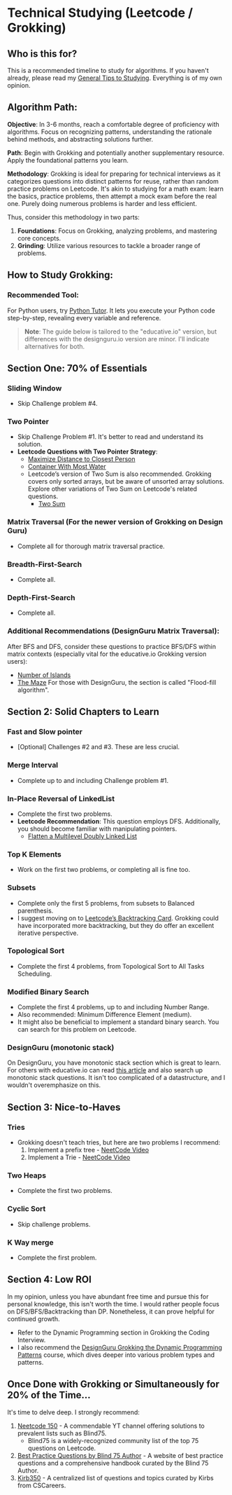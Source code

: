 # Technical Studying (Leetcode / Grokking)

## Who is this for?
This is a recommended timeline to study for algorithms. If you haven't already, please read my [General Tips to Studying](/guide/StudyingTimelines/GeneralTipsToStudying). Everything is of my own opinion.

## Algorithm Path:

**Objective**: In 3-6 months, reach a comfortable degree of proficiency with algorithms. Focus on recognizing patterns, understanding the rationale behind methods, and abstracting solutions further.

**Path**: Begin with Grokking and potentially another supplementary resource. Apply the foundational patterns you learn.

**Methodology**:
Grokking is ideal for preparing for technical interviews as it categorizes questions into distinct patterns for reuse, rather than random practice problems on Leetcode. It's akin to studying for a math exam: learn the basics, practice problems, then attempt a mock exam before the real one. Purely doing numerous problems is harder and less efficient. 

Thus, consider this methodology in two parts:

1. **Foundations**: Focus on Grokking, analyzing problems, and mastering core concepts.
2. **Grinding**: Utilize various resources to tackle a broader range of problems.

## How to Study Grokking:

### Recommended Tool:
For Python users, try [Python Tutor](http://pythontutor.com/live.html). It lets you execute your Python code step-by-step, revealing every variable and reference.

> **Note**: The guide below is tailored to the "educative.io" version, but differences with the designguru.io version are minor. I'll indicate alternatives for both.

## Section One: 70% of Essentials

### Sliding Window
- Skip Challenge problem #4.

### Two Pointer
- Skip Challenge Problem #1. It's better to read and understand its solution.
- **Leetcode Questions with Two Pointer Strategy**:
  - [Maximize Distance to Closest Person](https://leetcode.com/problems/maximize-distance-to-closest-person/)
  - [Container With Most Water](https://leetcode.com/problems/container-with-most-water/)
  - Leetcode’s version of Two Sum is also recommended. Grokking covers only sorted arrays, but be aware of unsorted array solutions. Explore other variations of Two Sum on Leetcode's related questions.
    - [Two Sum](https://leetcode.com/problems/two-sum/)

### Matrix Traversal (For the newer version of Grokking on Design Guru)
- Complete all for thorough matrix traversal practice.

### Breadth-First-Search
- Complete all.

### Depth-First-Search
- Complete all.

### Additional Recommendations (DesignGuru Matrix Traversal):
After BFS and DFS, consider these questions to practice BFS/DFS within matrix contexts (especially vital for the educative.io Grokking version users):
  - [Number of Islands](https://leetcode.com/problems/number-of-islands/)
  - [The Maze](https://leetcode.com/problems/the-maze/)
For those with DesignGuru, the section is called "Flood-fill algorithm".

## Section 2: Solid Chapters to Learn

### Fast and Slow pointer
- [Optional] Challenges #2 and #3. These are less crucial.

### Merge Interval
- Complete up to and including Challenge problem #1.

### In-Place Reversal of LinkedList
- Complete the first two problems.
- **Leetcode Recommendation**: This question employs DFS. Additionally, you should become familiar with manipulating pointers.
  - [Flatten a Multilevel Doubly Linked List](https://leetcode.com/problems/flatten-a-multilevel-doubly-linked-list/)

### Top K Elements
- Work on the first two problems, or completing all is fine too.

### Subsets
- Complete only the first 5 problems, from subsets to Balanced parenthesis.
- I suggest moving on to [Leetcode’s Backtracking Card](https://leetcode.com/explore/learn/card/recursion-ii/472/backtracking/). Grokking could have incorporated more backtracking, but they do offer an excellent iterative perspective.

### Topological Sort
- Complete the first 4 problems, from Topological Sort to All Tasks Scheduling.

### Modified Binary Search
- Complete the first 4 problems, up to and including Number Range.
- Also recommended: Minimum Difference Element (medium).
- It might also be beneficial to implement a standard binary search. You can search for this problem on Leetcode.

### DesignGuru (monotonic stack)
On DesignGuru, you have monotonic stack section which is great to learn. For others with educative.io can read [this article](https://leetcode.com/discuss/study-guide/2347639/A-comprehensive-guide-and-template-for-monotonic-stack-based-problems) and also search up monotonic stack questions. It isn't too complicated of a datastructure, and I wouldn't overemphasize on this.

## Section 3: Nice-to-Haves

### Tries
- Grokking doesn't teach tries, but here are two problems I recommend:
  1. Implement a prefix tree - [NeetCode Video](https://www.youtube.com/watch?v=oobqoCJlHA0&ab_channel=NeetCode)
  2. Implement a Trie - [NeetCode Video](https://www.youtube.com/watch?v=asbcE9mZz_U&t=756s&ab_channel=NeetCode)

### Two Heaps
- Complete the first two problems.

### Cyclic Sort
- Skip challenge problems.

### K Way merge
- Complete the first problem.

## Section 4: Low ROI

In my opinion, unless you have abundant free time and pursue this for personal knowledge, this isn't worth the time. I would rather people focus on DFS/BFS/Backtracking than DP. Nonetheless, it can prove helpful for continued growth.

- Refer to the Dynamic Programming section in Grokking the Coding Interview.
- I also recommend the [DesignGuru Grokking the Dynamic Programming Patterns](https://designgurus.org/course/grokking-dynamic-programming) course, which dives deeper into various problem types and patterns.

## Once Done with Grokking or Simultaneously for 20% of the Time...

It's time to delve deep. I strongly recommend:

1. [Neetcode 150](https://neetcode.io/practice) - A commendable YT channel offering solutions to prevalent lists such as Blind75.
   - Blind75 is a widely-recognized community list of the top 75 questions on Leetcode.
2. [Best Practice Questions by Blind 75 Author](https://www.techinterviewhandbook.org/best-practice-questions) - A website of best practice questions and a comprehensive handbook curated by the Blind 75 Author.
3. [Kirb350](https://docs.google.com/spreadsheets/d/1bbpJkNqNorsZcNUOK5e2mYnSEGgpfR1CKqcVg9OinEo/edit#gid=0) - A centralized list of questions and topics curated by Kirbs from CSCareers.
